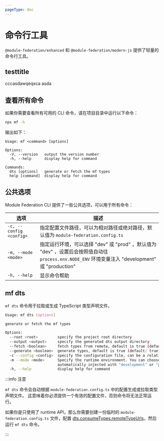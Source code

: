 ```yaml
---
pageType: doc
---
```


# 命令行工具


`@module-federation/enhanced` 和 `@module-federation/modern-js` 提供了轻量的命令行工具。

## testtitle
cccasdawqeqxca asda
## 查看所有命令

如果你需要查看所有可用的 CLI 命令，请在项目目录中运行以下命令：

```bash
npx mf -h
```

输出如下：

```text
Usage: mf <command> [options]

Options:
  -V, --version   output the version number
  -h, --help      display help for command

Commands:
  dts [options]   generate or fetch the mf types
  help [command]  display help for command
```

## 公共选项

Module Federation CLI 提供了一些公共选项，可以用于所有命令：

| 选项                       | 描述                                                                                                              |
| -------------------------- | ----------------------------------------------------------------------------------------------------------------- |
| `-c, --config <config>`    | 指定配置文件路径，可以为相对路径或绝对路径，默认值为 `module-federation.config.ts`      |
| `-m, --mode <mode>`        | 指定运行环境，可以选择 "dev" 或 "prod" ，默认值为 "dev" ，设置后会按照值自动往 `process.env.NODE_ENV` 环境变量注入  "development" 或 "production"   |
| `-h, --help`               | 显示命令帮助                                                                                                      |

## mf dts

`mf dts` 命令用于拉取或生成 TypeScript 类型声明文件。

```bash
Usage: mf dts [options]

generate or fetch the mf types

Options:
  --root <root>         specify the project root directory
  --output <output>     specify the generated dts output directory
  --fetch <boolean>     fetch types from remote, default is true (default: true)
  --generate <boolean>  generate types, default is true (default: true)
  -c --config <config>  specify the configuration file, can be a relative or absolute path
  -m --mode <mode>      Specify the runtime environment. You can choose "dev" or "prod". The default value is "dev". After setting, the process.env.NODE_ENV environment variable will be
                        automatically injected with "development" or "production" according to the value. (default: "dev")
  -h, --help            display help for command
```

:::info 注意

`mf dts` 命令会自动根据 `module-federation.config.ts` 中的配置生成或拉取类型声明文件。 这意味着你必须提供一个有效的配置文件，否则命令将无法正常运行。

如果你是只使用了 runtime API，那么你需要创建一份临时的 `module-federation.config.ts` 文件，配置 [dts.consumeTypes.remoteTypeUrls](../../configure/dts#remotetypeurls)，然后运行 `mf dts` 命令。

:::
